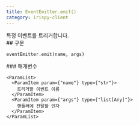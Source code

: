 ```yaml
---
title: EventEmitter.emit()
category: irispy-client
---
```


<Section>
  특정 이벤트를 트리거합니다.
</Section>
<Section>
  ## 구문

  ~~~py
  eventEmitter.emit(name, args)
  ~~~

  <Section>
    ### 매개변수

    <ParamList>
      <ParamItem param={"name"} type={"str"}>
        트리거할 이벤트 이름
      </ParamItem>
      <ParamItem param={"args"} type={"list[Any]"}>
        핸들러에 전달할 인자
      </ParamItem>
    </ParamList>
  </Section>
</Section>